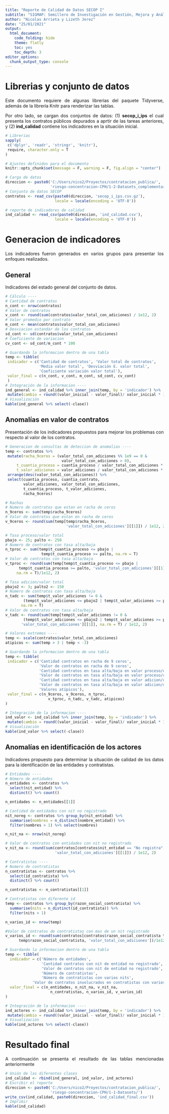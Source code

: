 ```yaml
---
title: "Reporte de Calidad de Datos SECOP I"
subtitle: "SIGMAP: Semillero de Investigación en Gestión, Mejora y Análisis de Procesos"
author: "Nicolas Arrieta y Lizeth Jerez"
date: "25/01/2021"
output:
  html_document: 
    code_folding: hide
    theme: flatly
    toc: yes
    toc_depth: 3
editor_options: 
  chunk_output_type: console
---
```


<style>
body {
text-align: justify}
</style>

# Librerias y conjunto de datos

Este documento requiere de algunas librerias del paquete Tidyverse, además de la librería Knitr para renderizar las tablas.

Por otro lado, se cargan dos conjuntos de datos: (1) __secop_i_ips__ el cual presenta los contratos públicos depurados a aprtir de las tareas anteriores, y (2) __ind_calidad__ contiene los indicadores en la situación inicial.

```r
# Librerias
sapply(
 c('dplyr', 'readr', 'stringr', 'knitr'), 
 require, character.only = T
)

# Ajustes definidos para el documento
knitr::opts_chunk$set(message = F, warning = F, fig.align = "center")

# Carga de datos
direccion <- paste0('C:/Users/nico2/Proyectos/contratacion_publica/',
                    'riesgo-concentracion-CPH/1-2-Datasets_complementarios/')
# Conjunto de datos SECOP
contratos <- read_csv(paste0(direccion, 'secop_i_ips.csv.gz'),
                      locale = locale(encoding = 'UTF-8'))

# reporte de indicadores de calidad
ind_calidad <- read_csv(paste0(direccion, 'ind_calidad.csv'),
                      locale = locale(encoding = 'UTF-8'))
```

# Generacion de indicadores

Los indicadores fueron generados en varios grupos para presentar los enfoques realizados.

## General

Indicadores del estado general del conjunto de datos.

```r
# Cálculo ----
# Cantidad de contratos
n_cont <- nrow(contratos)
# Valor de contratos
v_cont <- round(sum(contratos$valor_total_con_adiciones) / 1e12, 2)
# Valor promedio por contrato
m_cont <- mean(contratos$valor_total_con_adiciones)
# Desviacion estandar de los contratos
sd_cont <- sd(contratos$valor_total_con_adiciones)
# Coeficiente de variacion
cv_cont <- sd_cont/m_cont * 100

# Guardando la informacion dentro de una tabla
temp <- tibble(
 indicador = c('Cantidad de contratos', 'Valor total de contratos', 
               'Media valor total', 'Desviación E. valor total',
               'Coeficiente variación valor total'),
 valor_final = c(n_cont, v_cont, m_cont, sd_cont, cv_cont)
 )
# Integración de la informacion ----
ind_general <- ind_calidad %>% inner_join(temp, by = 'indicador') %>% 
 mutate(cambio = round((valor_inicial - valor_final)/ valor_inicial * 100, 2))
# Visualización
kable(ind_general %>% select(-clase))
```

## Anomalías en valor de contratos

Presentación de los indicadores propuestos para mejorar los problemas con respecto al valor de los contratos.

```r
# Generacion de consultas de deteccion de anomalias ----
temp <- contratos %>% 
 mutate(racha_9ceros = (valor_total_con_adiciones %% 1e9 == 0 & 
                         valor_total_con_adiciones > 0),
     t_cuantia_proceso = cuantia_proceso / valor_total_con_adiciones * 100,
     t_valor_adiciones = valor_adiciones / valor_total_con_adiciones * 100) %>%
 arrange(desc(valor_total_con_adiciones)) %>% 
 select(cuantia_proceso, cuantia_contrato, 
        valor_adiciones, valor_total_con_adiciones,
        t_cuantia_proceso, t_valor_adiciones, 
        racha_9ceros)

# Rachas
# Numero de contratos que estan en racha de ceros
n_9ceros <- sum(temp$racha_9ceros)
# Valor de contratos que estan en racha de ceros
v_9ceros <- round(sum(temp[temp$racha_9ceros, 
                           'valor_total_con_adiciones'][[1]]) / 1e12, 2)

# Tasa proceso/valor total
pbajo <- 25; palto <- 250
# Numero de contratos con tasa alta/baja
n_tproc <- sum(temp$t_cuantia_proceso <= pbajo | 
                temp$t_cuantia_proceso >= palto, na.rm = T)
# Valor de contratos con tasa alta/baja
v_tproc <- round(sum(temp[temp$t_cuantia_proceso <= pbajo | 
      temp$t_cuantia_proceso >= palto, 'valor_total_con_adiciones'][[1]], 
     na.rm = T)/1e12, 2)

# Tasa adicion/valor total
pbajo2 <- 3; palto2 <- 150
# Numero de contratos con tasa alta/baja
n_tadc <- sum(temp$t_valor_adiciones != 0 & 
        (temp$t_valor_adiciones <= pbajo2 | temp$t_valor_adiciones >= palto2), 
       na.rm = T)
# Valor de contratos con tasa alta/baja
v_tadc <- round(sum(temp[temp$t_valor_adiciones != 0 & 
        (temp$t_valor_adiciones <= pbajo2 | temp$t_valor_adiciones >= palto2), 
       'valor_total_con_adiciones'][[1]], na.rm = T) / 1e12, 2)

# Valores extremos ----
temp <- scale(contratos$valor_total_con_adiciones)
atipicos <- sum(temp > 3 | temp < -3)

# Guardando la informacion dentro de una tabla
temp <- tibble(
 indicador = c('Cantidad contratos en racha de 9 ceros', 
               'Valor de contratos en racha de 9 ceros', 
               'Cantidad contratos en tasa alta/baja en valor proceso/cuantia', 
               'Valor de contratos en tasa alta/baja en valor proceso/cuantia',
               'Cantidad contratos en tasa alta/baja en valor adicion/cuantia', 
               'Valor de contratos en tasa alta/baja en valor adicion/cuantia',
               'Valores atípicos'),
 valor_final = c(n_9ceros, v_9ceros, n_tproc, 
                   v_tproc, n_tadc, v_tadc, atipicos)
)

# Integración de la informacion ----
ind_valor <- ind_calidad %>% inner_join(temp, by = 'indicador') %>% 
 mutate(cambio = round((valor_inicial - valor_final)/ valor_inicial * 100, 2))
# Visualización
kable(ind_valor %>% select(-clase))
```

## Anomalías en identificación de los actores

Indicadores propuesto para determinar la situación de calidad de los datos para la identificación de las entidades y contratistas.

```r
# Entidades ----
# Número de entidades
n_entidades <- contratos %>% 
  select(nit_entidad) %>% 
  distinct() %>% count()

n_entidades <- n_entidades[[1]]

# Cantidad de entidades con nit no registrado
nit_noreg <- contratos %>% group_by(nit_entidad) %>% 
  summarise(nombres = n_distinct(nombre_entidad)) %>% 
  filter(nombres > 1) %>% select(nombres)

n_nit_na <- nrow(nit_noreg)

# Valor de contratos con entidades con nit no registrado
v_nit_na <- round(sum(contratos[contratos$nit_entidad == "No registra", 
                      'valor_total_con_adiciones'][[1]]) / 1e12, 2)

# Contratistas ----
# Numero de contratistas
n_contratistas <- contratos %>% 
  select(id_contratista) %>% 
  distinct() %>% count()

n_contratistas <- n_contratistas[[1]]

# Contratistas con diferente id
temp <- contratos %>% group_by(razon_social_contratista) %>% 
  summarise(nits = n_distinct(id_contratista)) %>% 
  filter(nits > 1)

n_varios_id <- nrow(temp)

#Valor de contratos de contratistas con mas de un nit registrado
v_varios_id <- round(sum(contratos[contratos$razon_social_contratista %in% 
      temp$razon_social_contratista, 'valor_total_con_adiciones'])/1e12 , 2)

# Guardando la informacion dentro de una tabla
temp <- tibble(
  indicador = c('Número de entidades',
                'Cantidad contratos con nit de entidad no registrado',
                'Valor de contratos con nit de entidad no registrado',
                'Número de contratistas', 
                'Número de contratistas con varios nits',
            'Valor de contratos involucrados en contratistas con varios nits'),
  valor_final = c(n_entidades, n_nit_na, v_nit_na, 
                    n_contratistas, n_varios_id, v_varios_id)
)

# Integración de la informacion ----
ind_actores <- ind_calidad %>% inner_join(temp, by = 'indicador') %>% 
 mutate(cambio = round((valor_inicial - valor_final)/ valor_inicial * 100, 2))
# Visualización
kable(ind_actores %>% select(-clase))
```

# Resultado final

A continuación se presenta el resultado de las tablas mencionadas anteriormente

```r
# Unión de las diferentes clases
ind_calidad <- rbind(ind_general, ind_valor, ind_actores)
# Escribir el reporte
direccion <- paste0('C:/Users/nico2/Proyectos/contratacion_publica/',
                    'riesgo-concentracion-CPH/1-1-Datasets/')
write_csv(ind_calidad, paste0(direccion, 'ind_calidad_final.csv'))
# Imprimir
kable(ind_calidad)
```